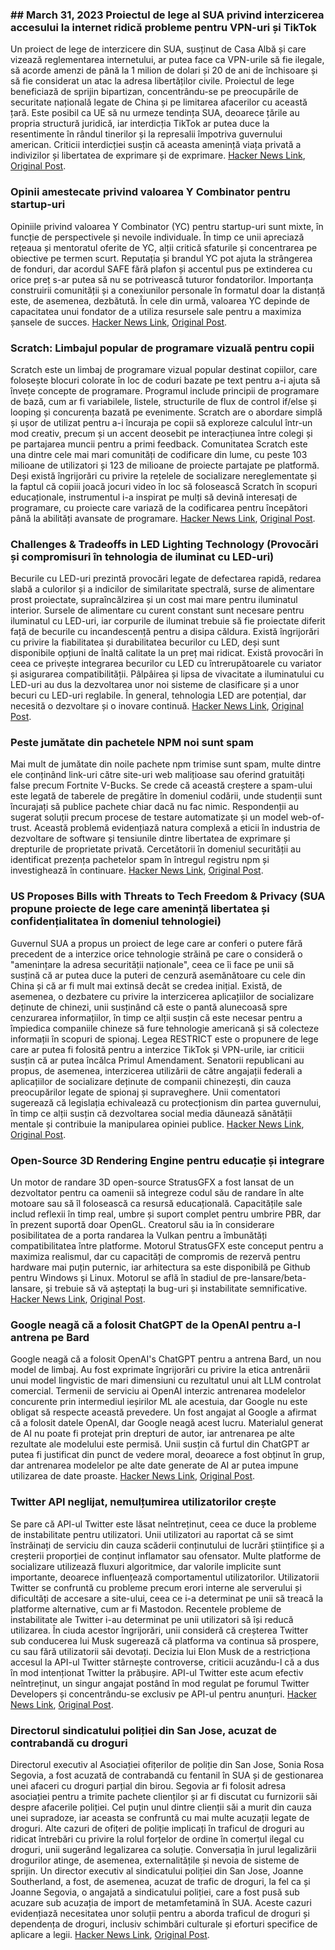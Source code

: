 

<CallToAction />

<Steps>

### ## March 31, 2023 Proiectul de lege al SUA privind interzicerea accesului la internet ridică probleme pentru VPN-uri și TikTok

Un proiect de lege de interzicere din SUA, susținut de Casa Albă și care vizează reglementarea internetului, ar putea face ca VPN-urile să fie ilegale, să acorde amenzi de până la 1 milion de dolari și 20 de ani de închisoare și să fie considerat un atac la adresa libertăților civile. Proiectul de lege beneficiază de sprijin bipartizan, concentrându-se pe preocupările de securitate națională legate de China și pe limitarea afacerilor cu această țară. Este posibil ca UE să nu urmeze tendința SUA, deoarece țările au propria structură juridică, iar interdicția TikTok ar putea duce la resentimente în rândul tinerilor și la represalii împotriva guvernului american. Criticii interdicției susțin că aceasta amenință viața privată a indivizilor și libertatea de exprimare și de exprimare.
[Hacker News Link](http://news.ycombinator.com/item?id=35366955), [Original Post](https://www.youtube.com/watch?v=FWQGA_n5Z4M).

### Opinii amestecate privind valoarea Y Combinator pentru startup-uri

Opiniile privind valoarea Y Combinator (YC) pentru startup-uri sunt mixte, în funcție de perspectivele și nevoile individuale. În timp ce unii apreciază rețeaua și mentoratul oferite de YC, alții critică sfaturile și concentrarea pe obiective pe termen scurt. Reputația și brandul YC pot ajuta la strângerea de fonduri, dar acordul SAFE fără plafon și accentul pus pe extinderea cu orice preț s-ar putea să nu se potrivească tuturor fondatorilor. Importanța construirii comunității și a conexiunilor personale în formatul doar la distanță este, de asemenea, dezbătută. În cele din urmă, valoarea YC depinde de capacitatea unui fondator de a utiliza resursele sale pentru a maximiza șansele de succes.
[Hacker News Link](http://news.ycombinator.com/item?id=35373019), [Original Post](https://acecreamu.substack.com/p/is-y-combinator-worth-the-money).

### Scratch: Limbajul popular de programare vizuală pentru copii

Scratch este un limbaj de programare vizual popular destinat copiilor, care folosește blocuri colorate în loc de coduri bazate pe text pentru a-i ajuta să învețe concepte de programare. Programul include principii de programare de bază, cum ar fi variabilele, listele, structurile de flux de control if/else și looping și concurența bazată pe evenimente. Scratch are o abordare simplă și ușor de utilizat pentru a-i încuraja pe copii să exploreze calculul într-un mod creativ, precum și un accent deosebit pe interacțiunea între colegi și pe partajarea muncii pentru a primi feedback. Comunitatea Scratch este una dintre cele mai mari comunități de codificare din lume, cu peste 103 milioane de utilizatori și 123 de milioane de proiecte partajate pe platformă. Deși există îngrijorări cu privire la rețelele de socializare nereglementate și la faptul că copiii joacă jocuri video în loc să folosească Scratch în scopuri educaționale, instrumentul i-a inspirat pe mulți să devină interesați de programare, cu proiecte care variază de la codificarea pentru începători până la abilități avansate de programare.
[Hacker News Link](http://news.ycombinator.com/item?id=35373052), [Original Post](https://scratch.mit.edu/about).

### Challenges & Tradeoffs in LED Lighting Technology (Provocări și compromisuri în tehnologia de iluminat cu LED-uri)

Becurile cu LED-uri prezintă provocări legate de defectarea rapidă, redarea slabă a culorilor și a indicilor de similaritate spectrală, surse de alimentare prost proiectate, supraîncălzirea și un cost mai mare pentru iluminatul interior. Sursele de alimentare cu curent constant sunt necesare pentru iluminatul cu LED-uri, iar corpurile de iluminat trebuie să fie proiectate diferit față de becurile cu incandescență pentru a disipa căldura. Există îngrijorări cu privire la fiabilitatea și durabilitatea becurilor cu LED, deși sunt disponibile opțiuni de înaltă calitate la un preț mai ridicat. Există provocări în ceea ce privește integrarea becurilor cu LED cu întrerupătoarele cu variator și asigurarea compatibilității. Pâlpâirea și lipsa de vivacitate a iluminatului cu LED-uri au dus la dezvoltarea unor noi sisteme de clasificare și a unor becuri cu LED-uri reglabile. În general, tehnologia LED are potențial, dar necesită o dezvoltare și o inovare continuă.
[Hacker News Link](http://news.ycombinator.com/item?id=35371750), [Original Post](https://nymag.com/strategist/article/led-light-bulbs-investigation.html).

### Peste jumătate din pachetele NPM noi sunt spam

Mai mult de jumătate din noile pachete npm trimise sunt spam, multe dintre ele conținând link-uri către site-uri web malițioase sau oferind gratuități false precum Fortnite V-Bucks. Se crede că această creștere a spam-ului este legată de taberele de pregătire în domeniul codării, unde studenții sunt încurajați să publice pachete chiar dacă nu fac nimic. Respondenții au sugerat soluții precum procese de testare automatizate și un model web-of-trust. Această problemă evidențiază natura complexă a eticii în industria de dezvoltare de software și tensiunile dintre libertatea de exprimare și drepturile de proprietate privată. Cercetătorii în domeniul securității au identificat prezența pachetelor spam în întregul registru npm și investighează în continuare.
[Hacker News Link](http://news.ycombinator.com/item?id=35370728), [Original Post](https://blog.sandworm.dev/one-in-two-new-npm-packages-is-seo-spam-right-now).

### US Proposes Bills with Threats to Tech Freedom & Privacy (SUA propune proiecte de lege care amenință libertatea și confidențialitatea în domeniul tehnologiei)

Guvernul SUA a propus un proiect de lege care ar conferi o putere fără precedent de a interzice orice tehnologie străină pe care o consideră o "amenințare la adresa securității naționale", ceea ce îi face pe unii să susțină că ar putea duce la puteri de cenzură asemănătoare cu cele din China și că ar fi mult mai extinsă decât se credea inițial. Există, de asemenea, o dezbatere cu privire la interzicerea aplicațiilor de socializare deținute de chinezi, unii susținând că este o pantă alunecoasă spre cenzurarea informațiilor, în timp ce alții susțin că este necesar pentru a împiedica companiile chineze să fure tehnologie americană și să colecteze informații în scopuri de spionaj. Legea RESTRICT este o propunere de lege care ar putea fi folosită pentru a interzice TikTok și VPN-urile, iar criticii susțin că ar putea încălca Primul Amendament. Senatorii republicani au propus, de asemenea, interzicerea utilizării de către angajații federali a aplicațiilor de socializare deținute de companii chinezești, din cauza preocupărilor legate de spionaj și supraveghere. Unii comentatori sugerează că legislația echivalează cu protecționism din partea guvernului, în timp ce alții susțin că dezvoltarea social media dăunează sănătății mentale și contribuie la manipularea opiniei publice.
[Hacker News Link](http://news.ycombinator.com/item?id=35369075), [Original Post](https://www.vice.com/en/article/4a3ddb/restrict-act-insanely-broad-ban-tiktok-vpns).

### Open-Source 3D Rendering Engine pentru educație și integrare

Un motor de randare 3D open-source StratusGFX a fost lansat de un dezvoltator pentru ca oamenii să integreze codul său de randare în alte motoare sau să îl folosească ca resursă educațională. Capacitățile sale includ reflexii în timp real, umbre și suport complet pentru umbrire PBR, dar în prezent suportă doar OpenGL. Creatorul său ia în considerare posibilitatea de a porta randarea la Vulkan pentru a îmbunătăți compatibilitatea între platforme. Motorul StratusGFX este conceput pentru a maximiza realismul, dar cu capacități de compromis de rezervă pentru hardware mai puțin puternic, iar arhitectura sa este disponibilă pe Github pentru Windows și Linux. Motorul se află în stadiul de pre-lansare/beta-lansare, și trebuie să vă așteptați la bug-uri și instabilitate semnificative.
[Hacker News Link](http://news.ycombinator.com/item?id=35370284), [Original Post](https://github.com/KTStephano/StratusGFX).

### Google neagă că a folosit ChatGPT de la OpenAI pentru a-l antrena pe Bard

Google neagă că a folosit OpenAI's ChatGPT pentru a antrena Bard, un nou model de limbaj. Au fost exprimate îngrijorări cu privire la etica antrenării unui model lingvistic de mari dimensiuni cu rezultatul unui alt LLM controlat comercial. Termenii de serviciu ai OpenAI interzic antrenarea modelelor concurente prin intermediul ieșirilor ML ale acestuia, dar Google nu este obligat să respecte această prevedere. Un fost angajat al Google a afirmat că a folosit datele OpenAI, dar Google neagă acest lucru. Materialul generat de AI nu poate fi protejat prin drepturi de autor, iar antrenarea pe alte rezultate ale modelului este permisă. Unii susțin că furtul din ChatGPT ar putea fi justificat din punct de vedere moral, deoarece a fost obținut în grup, dar antrenarea modelelor pe alte date generate de AI ar putea impune utilizarea de date proaste.
[Hacker News Link](http://news.ycombinator.com/item?id=35370915), [Original Post](https://twitter.com/steventey/status/1641267979399704576).

### Twitter API neglijat, nemulțumirea utilizatorilor crește

Se pare că API-ul Twitter este lăsat neîntreținut, ceea ce duce la probleme de instabilitate pentru utilizatori. Unii utilizatori au raportat că se simt înstrăinați de serviciu din cauza scăderii conținutului de lucrări științifice și a creșterii proporției de conținut inflamator sau ofensator. Multe platforme de socializare utilizează fluxuri algoritmice, dar valorile implicite sunt importante, deoarece influențează comportamentul utilizatorilor. Utilizatorii Twitter se confruntă cu probleme precum erori interne ale serverului și dificultăți de accesare a site-ului, ceea ce i-a determinat pe unii să treacă la platforme alternative, cum ar fi Mastodon. Recentele probleme de instabilitate ale Twitter i-au determinat pe unii utilizatori să își reducă utilizarea. În ciuda acestor îngrijorări, unii consideră că creșterea Twitter sub conducerea lui Musk sugerează că platforma va continua să prospere, cu sau fără utilizatorii săi devotați. Decizia lui Elon Musk de a restricționa accesul la API-ul Twitter stârnește controverse, criticii acuzându-l că a dus în mod intenționat Twitter la prăbușire. API-ul Twitter este acum efectiv neîntreținut, un singur angajat postând în mod regulat pe forumul Twitter Developers și concentrându-se exclusiv pe API-ul pentru anunțuri.
[Hacker News Link](http://news.ycombinator.com/item?id=35370152), [Original Post](https://snarfed.org/the-twitter-api-is-now-effectively-unmaintained).

### Directorul sindicatului poliției din San Jose, acuzat de contrabandă cu droguri

Directorul executiv al Asociației ofițerilor de poliție din San Jose, Sonia Rosa Segovia, a fost acuzată de contrabandă cu fentanil în SUA și de gestionarea unei afaceri cu droguri parțial din birou. Segovia ar fi folosit adresa asociației pentru a trimite pachete clienților și ar fi discutat cu furnizorii săi despre afacerile poliției. Cel puțin unul dintre clienții săi a murit din cauza unei supradoze, iar aceasta se confruntă cu mai multe acuzații legate de droguri. Alte cazuri de ofițeri de poliție implicați în traficul de droguri au ridicat întrebări cu privire la rolul forțelor de ordine în comerțul ilegal cu droguri, unii sugerând legalizarea ca soluție. Conversația în jurul legalizării drogurilor atinge, de asemenea, externalitățile și nevoia de sisteme de sprijin. Un director executiv al sindicatului poliției din San Jose, Joanne Southerland, a fost, de asemenea, acuzat de trafic de droguri, la fel ca și Joanne Segovia, o angajată a sindicatului poliției, care a fost pusă sub acuzare sub acuzația de import de metamfetamină în SUA. Aceste cazuri evidențiază necesitatea unor soluții pentru a aborda traficul de droguri și dependența de droguri, inclusiv schimbări culturale și eforturi specifice de aplicare a legii.
[Hacker News Link](http://news.ycombinator.com/item?id=35376488), [Original Post](https://www.washingtonexaminer.com/news/crime/san-jose-police-union-director-smuggle-fentanyl-charge).

</Steps>
